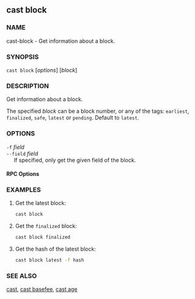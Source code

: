 
## cast block

### NAME

cast-block - Get information about a block.

### SYNOPSIS

`cast block` [*options*] [*block*]

### DESCRIPTION

Get information about a block.

The specified _block_ can be a block number, or any of the tags: `earliest`, `finalized`, `safe`, `latest` or `pending`. Default to `latest`.

### OPTIONS

`-f` _field_  
`--field` _field_  
&nbsp;&nbsp;&nbsp;&nbsp; If specified, only get the given field of the block.

<DisplayOptions />

#### RPC Options

<RpcUrlOption />

<CommonOptions />

### EXAMPLES

1. Get the latest block:

   ```sh
   cast block
   ```

2. Get the `finalized` block:

   ```sh
   cast block finalized
   ```

3. Get the hash of the latest block:
   ```sh
   cast block latest -f hash
   ```

### SEE ALSO

[cast](/reference/cast/cast.mdx), [cast basefee](/reference/cast/cast-basefee.mdx), [cast age](/reference/cast/cast-age.mdx)
